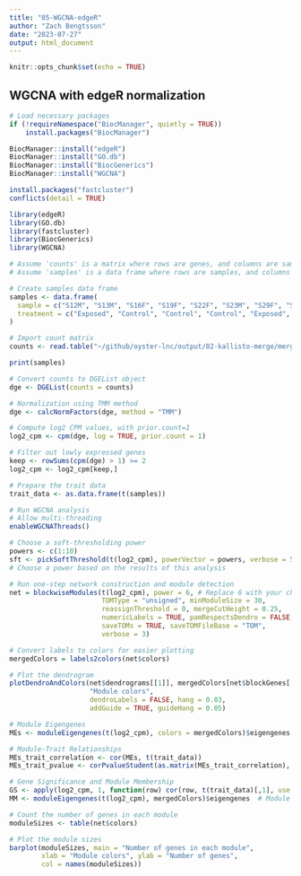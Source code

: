 ```yaml
---
title: "05-WGCNA-edgeR"
author: "Zach Bengtsson"
date: "2023-07-27"
output: html_document
---
```


```r
knitr::opts_chunk$set(echo = TRUE)
```

## WGCNA with edgeR normalization

```r
# Load necessary packages
if (!requireNamespace("BiocManager", quietly = TRUE))
    install.packages("BiocManager")

BiocManager::install("edgeR")
BiocManager::install("GO.db")
BiocManager::install("BiocGenerics")
BiocManager::install("WGCNA")

install.packages("fastcluster")
conflicts(detail = TRUE)
```
```r
library(edgeR)
library(GO.db)
library(fastcluster)
library(BiocGenerics)
library(WGCNA)
```


```r
# Assume 'counts' is a matrix where rows are genes, and columns are samples
# Assume 'samples' is a data frame where rows are samples, and columns are sample traits

# Create samples data frame
samples <- data.frame(
  sample = c("S12M", "S13M", "S16F", "S19F", "S22F", "S23M", "S29F", "S31M", "S35F", "S36F", "S39F", "S3F", "S41F", "S44F", "S48M", "S50F", "S52F", "S53F", "S54F", "S59M", "S64M", "S6M", "S76F", "S77F", "S7M", "S9M"),
  treatment = c("Exposed", "Control", "Control", "Control", "Exposed", "Exposed", "Exposed", "Exposed", "Exposed", "Exposed", "Control", "Exposed", "Exposed", "Control", "Exposed", "Exposed", "Control", "Control", "Control", "Exposed", "Control", "Control", "Control", "Exposed", "Control", "Exposed")
)

# Import count matrix
counts <- read.table("~/github/oyster-lnc/output/02-kallisto-merge/merged_counts.txt", header = TRUE, row.names = 1, check.names = FALSE)
```
```r
print(samples)
```

```r
# Convert counts to DGEList object
dge <- DGEList(counts = counts)

# Normalization using TMM method
dge <- calcNormFactors(dge, method = "TMM")

# Compute log2 CPM values, with prior.count=1
log2_cpm <- cpm(dge, log = TRUE, prior.count = 1)

# Filter out lowly expressed genes
keep <- rowSums(cpm(dge) > 1) >= 2
log2_cpm <- log2_cpm[keep,]

# Prepare the trait data
trait_data <- as.data.frame(t(samples))

# Run WGCNA analysis
# Allow multi-threading
enableWGCNAThreads()

# Choose a soft-thresholding power
powers <- c(1:10)
sft <- pickSoftThreshold(t(log2_cpm), powerVector = powers, verbose = 5)
# Choose a power based on the results of this analysis

# Run one-step network construction and module detection
net = blockwiseModules(t(log2_cpm), power = 6, # Replace 6 with your chosen power
                       TOMType = "unsigned", minModuleSize = 30,
                       reassignThreshold = 0, mergeCutHeight = 0.25,
                       numericLabels = TRUE, pamRespectsDendro = FALSE,
                       saveTOMs = TRUE, saveTOMFileBase = "TOM",
                       verbose = 3)

# Convert labels to colors for easier plotting
mergedColors = labels2colors(net$colors)

# Plot the dendrogram
plotDendroAndColors(net$dendrograms[[1]], mergedColors[net$blockGenes[[1]]],
                    "Module colors",
                    dendroLabels = FALSE, hang = 0.03,
                    addGuide = TRUE, guideHang = 0.05)

```

```r
# Module Eigengenes
MEs <- moduleEigengenes(t(log2_cpm), colors = mergedColors)$eigengenes
```

```r
# Module-Trait Relationships
MEs_trait_correlation <- cor(MEs, t(trait_data))
MEs_trait_pvalue <- corPvalueStudent(as.matrix(MEs_trait_correlation), ncol(trait_data))

# Gene Significance and Module Membership
GS <- apply(log2_cpm, 1, function(row) cor(row, t(trait_data)[,1], use = "p"))  # for the first trait
MM <- moduleEigengenes(t(log2_cpm), mergedColors)$eigengenes  # Module Membership
```


```r
# Count the number of genes in each module
moduleSizes <- table(net$colors)

# Plot the module sizes
barplot(moduleSizes, main = "Number of genes in each module",
        xlab = "Module colors", ylab = "Number of genes",
        col = names(moduleSizes))
```






